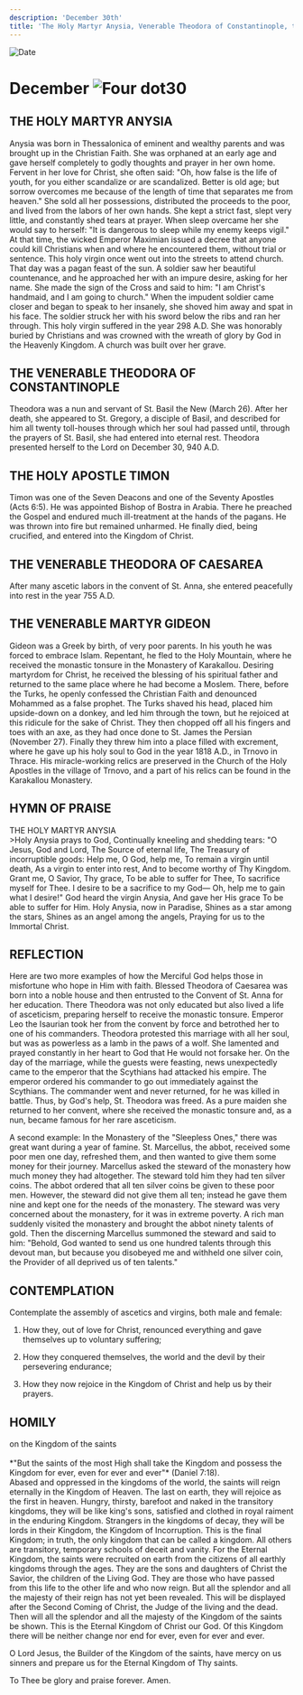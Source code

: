 ```yaml
---
description: 'December 30th'
title: 'The Holy Martyr Anysia, Venerable Theodora of Constantinople, the Holy Apostle Timon, Venerable Theodora of Caesarea, Venerable Martyr Gideon'
---
```


<CustomPaginator />
<RunningHead />

<Image src="/title-imprint.png" height={68} width={50} alt="Date" className="title-imprint"/>

# <div id="date">December <Image className="four-dot" src="/four-dot.png" height={15} width={15} alt="Four dot" />30</div>

## THE HOLY MARTYR ANYSIA

Anysia was born in Thessalonica of eminent and wealthy parents and was brought up in the Christian Faith. She was orphaned at an early age and gave herself completely to godly thoughts and prayer in her own home. Fervent in her love for Christ, she often said: "Oh, how false is the life of youth, for you either scandalize or are scandalized. Better is old age; but sorrow overcomes me because of the length of time that separates me from heaven." She sold all her possessions, distributed the proceeds to the poor, and lived from the labors of her own hands. She kept a strict fast, slept very little, and constantly shed tears at prayer. When sleep overcame her she would say to herself: "It is dangerous to sleep while my enemy keeps vigil." At that time, the wicked Emperor Maximian issued a decree that anyone could kill Christians when and where he encountered them, without trial or sentence. This holy virgin once went out into the streets to attend church. That day was a pagan feast of the sun. A soldier saw her beautiful countenance, and he approached her with an impure desire, asking for her name. She made the sign of the Cross and said to him: "I am Christ's handmaid, and I am going to church." When the impudent soldier came closer and began to speak to her insanely, she shoved him away and spat in his face. The soldier struck her with his sword below the ribs and ran her through. This holy virgin suffered in the year 298 A.D. She was honorably buried by Christians and was crowned with the wreath of glory by God in the Heavenly Kingdom. A church was built over her grave.

## THE VENERABLE THEODORA OF CONSTANTINOPLE

Theodora was a nun and servant of St. Basil the New (March 26). After her death, she appeared to St. Gregory, a disciple of Basil, and described for him all twenty toll-houses through which her soul had passed until, through the prayers of St. Basil, she had entered into eternal rest. Theodora presented herself to the Lord on December 30, 940 A.D.

## THE HOLY APOSTLE TIMON

Timon was one of the Seven Deacons and one of the Seventy Apostles (Acts 6:5). He was appointed Bishop of Bostra in Arabia. There he preached the Gospel and endured much ill-treatment at the hands of the pagans. He was thrown into fire but remained unharmed. He finally died, being crucified, and entered into the Kingdom of Christ. 

## THE VENERABLE THEODORA OF CAESAREA

After many ascetic labors in the convent of St. Anna, she entered peacefully into rest in the year 755 A.D.

## THE VENERABLE MARTYR GIDEON

Gideon was a Greek by birth, of very poor parents. In his youth he was forced to embrace Islam. Repentant, he fled to the Holy Mountain, where he received the monastic tonsure in the Monastery of Karakallou. Desiring martyrdom for Christ, he received the blessing of his spiritual father and returned to the same place where he had become a Moslem. There, before the Turks, he openly confessed the Christian Faith and denounced Mohammed as a false prophet. The Turks shaved his head, placed him upside-down on a donkey, and led him through the town, but he rejoiced at this ridicule for the sake of Christ. They then chopped off all his fingers and toes with an axe, as they had once done to St. James the Persian (November 27). Finally they threw him into a place filled with excrement, where he gave up his holy soul to God in the year 1818 A.D., in Trnovo in Thrace. His miracle-working relics are preserved in the Church of the Holy Apostles in the village of Trnovo, and a part of his relics can be found in the Karakallou Monastery.


## HYMN OF PRAISE
<div style={{textAlign:'center', color:'crimson', fontWeight:'bold'}}>
THE HOLY MARTYR ANYSIA
</div>
>Holy Anysia prays to God,  
Continually kneeling and shedding tears:  
"O Jesus, God and Lord,  
The Source of eternal life,  
The Treasury of incorruptible goods:  
Help me, O God, help me,  
To remain a virgin until death,  
As a virgin to enter into rest,  
And to become worthy of Thy Kingdom.  
Grant me, O Savior, Thy grace,  
To be able to suffer for Thee,  
To sacrifice myself for Thee.  
I desire to be a sacrifice to my God—  
Oh, help me to gain what I desire!"  
God heard the virgin Anysia,  
And gave her His grace  
To be able to suffer for Him.  
Holy Anysia, now in Paradise,  
Shines as a star among the stars,  
Shines as an angel among the angels,  
Praying for us to the Immortal Christ.  


## REFLECTION

Here are two more examples of how the Merciful God helps those in misfortune who hope in Him with faith. Blessed Theodora of Caesarea was born into a noble house and then entrusted to the Convent of St. Anna for her education. There Theodora was not only educated but also lived a life of asceticism, preparing herself to receive the monastic tonsure. Emperor Leo the Isaurian took her from the convent by force and betrothed her to one of his commanders. Theodora protested this marriage with all her soul, but was as powerless as a lamb in the paws of a wolf. She lamented and prayed constantly in her heart to God that He would not forsake her. On the day of the marriage, while the guests were feasting, news unexpectedly came to the emperor that the Scythians had attacked his empire. The emperor ordered his commander to go out immediately against the Scythians. The commander went and never returned, for he was killed in battle. Thus, by God's help, St. Theodora was freed. As a pure maiden she returned to her convent, where she received the monastic tonsure and, as a nun, became famous for her rare asceticism.

A second example: In the Monastery of the "Sleepless Ones," there was great want during a year of famine. St. Marcellus, the abbot, received some poor men one day, refreshed them, and then wanted to give them some money for their journey. Marcellus asked the steward of the monastery how much money they had altogether. The steward told him they had ten silver coins. The abbot ordered that all ten silver coins be given to these poor men. However, the steward did not give them all ten; instead he gave them nine and kept one for the needs of the monastery. The steward was very concerned about the monastery, for it was in extreme poverty. A rich man suddenly visited the monastery and brought the abbot ninety talents of gold. Then the discerning Marcellus summoned the steward and said to him: "Behold, God wanted to send us one hundred talents through this devout man, but because you disobeyed me and withheld one silver coin, the Provider of all deprived us of ten talents."


## CONTEMPLATION

Contemplate the assembly of ascetics and virgins, both male and female:

1. How they, out of love for Christ, renounced everything and gave themselves up to voluntary suffering;

2. How they conquered themselves, the world and the devil by their persevering endurance;

3. How they now rejoice in the Kingdom of Christ and help us by their prayers.


## HOMILY
<div style={{textAlign:'center', color:'crimson', fontWeight:'bold'}}>
on the Kingdom of the saints
</div>
<br />
<div style={{textAlign:'right'}}>
*"But the saints of the most High shall take the Kingdom and possess the Kingdom for ever, even for ever and ever"* (Daniel 7:18).
</div>
Abased and oppressed in the kingdoms of the world, the saints will reign eternally in the Kingdom of Heaven. The last on earth, they will rejoice as the first in heaven. Hungry, thirsty, barefoot and naked in the transitory kingdoms, they will be like king's sons, satisfied and clothed in royal raiment in the enduring Kingdom. Strangers in the kingdoms of decay, they will be lords in their Kingdom, the Kingdom of Incorruption. This is the final Kingdom; in truth, the only kingdom that can be called a kingdom. All others are transitory, temporary schools of deceit and vanity. For the Eternal Kingdom, the saints were recruited on earth from the citizens of all earthly kingdoms through the ages. They are the sons and daughters of Christ the Savior, the children of the Living God. They are those who have passed from this life to the other life and who now reign. But all the splendor and all the majesty of their reign has not yet been revealed. This will be displayed after the Second Coming of Christ, the Judge of the living and the dead. Then will all the splendor and all the majesty of the Kingdom of the saints be shown. This is the Eternal Kingdom of Christ our God. Of this Kingdom there will be neither change nor end for ever, even for ever and ever.

O Lord Jesus, the Builder of the Kingdom of the saints, have mercy on us sinners and prepare us for the Eternal Kingdom of Thy saints.

To Thee be glory and praise forever. Amen.